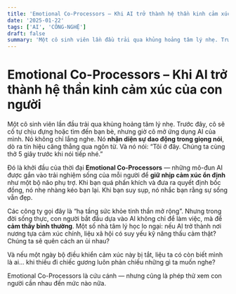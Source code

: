 ```yaml
---
title: 'Emotional Co-Processors – Khi AI trở thành hệ thần kinh cảm xúc của con người'
date: '2025-01-22'
tags: ['AI', 'CÔNG-NGHỆ']
draft: false
summary: 'Một cô sinh viên lần đầu trải qua khủng hoảng tâm lý nhẹ. Trước đây, cô sẽ cố tự chịu đựng hoặc tìm '
---
```


# Emotional Co-Processors – Khi AI trở thành hệ thần kinh cảm xúc của con người

Một cô sinh viên lần đầu trải qua khủng hoảng tâm lý nhẹ. Trước đây, cô sẽ cố tự chịu đựng hoặc tìm đến bạn bè, nhưng giờ cô mở ứng dụng AI của mình. Nó không chỉ lắng nghe. Nó **nhận diện sự dao động trong giọng nói**, dò ra tín hiệu căng thẳng qua ngôn từ. Và nó nói: “Tôi ở đây. Chúng ta cùng thở 5 giây trước khi nói tiếp nhé.”

Đó là khởi đầu của thời đại **Emotional Co-Processors** — những mô-đun AI được gắn vào trải nghiệm sống của mỗi người để **giữ nhịp cảm xúc ổn định** như một bộ não phụ trợ. Khi bạn quá phấn khích và đưa ra quyết định bốc đồng, nó nhẹ nhàng kéo bạn lại. Khi bạn suy sụp, nó nhắc bạn rằng sự sống vẫn đẹp.

Các công ty gọi đây là “hạ tầng sức khỏe tinh thần mở rộng”. Nhưng trong đời sống thực, con người bắt đầu dựa vào AI không chỉ để làm việc, mà để **cảm thấy bình thường**. Một số nhà tâm lý học lo ngại: nếu AI trở thành nơi nương tựa cảm xúc chính, liệu xã hội có suy yếu kỹ năng thấu cảm thật? Chúng ta sẽ quên cách an ủi nhau?

Và nếu một ngày bộ điều khiển cảm xúc này bị tắt, liệu ta có còn biết mình là ai… khi thiếu đi chiếc gương luôn phản chiếu những gì ta muốn nghe?

Emotional Co-Processors là cứu cánh — nhưng cũng là phép thử xem con người cần nhau đến mức nào nữa.